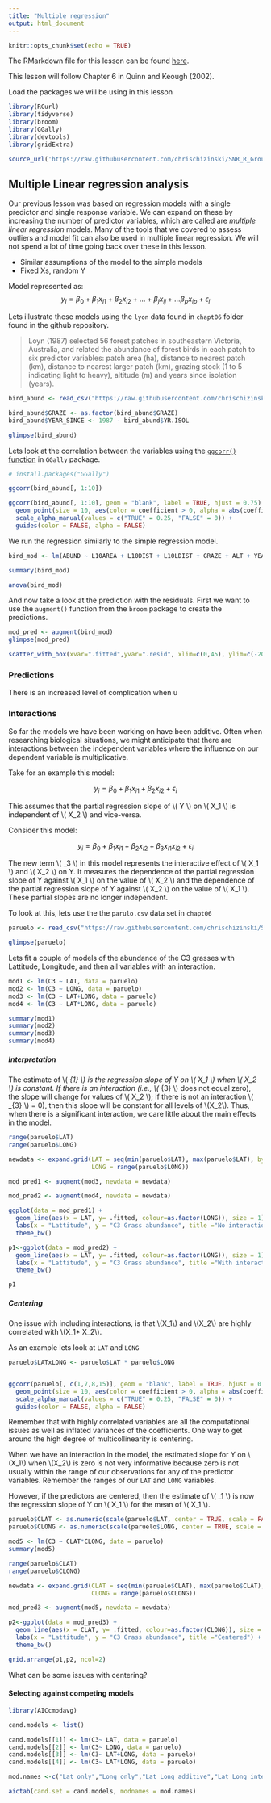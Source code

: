 ```yaml
---
title: "Multiple regression"
output: html_document
---
```


```r
knitr::opts_chunk$set(echo = TRUE)

```

The RMarkdown file for this lesson can be found [here](https://raw.githubusercontent.com/chrischizinski/SNR_R_Group/master/Rmd/2016-11-11-MultipleRegression.Rmd).

This lesson will follow Chapter 6 in Quinn and Keough (2002).

Load the packages we will be using in this lesson

```r
library(RCurl)
library(tidyverse)
library(broom)
library(GGally)
library(devtools)
library(gridExtra)

source_url('https://raw.githubusercontent.com/chrischizinski/SNR_R_Group/master/R/snr_r_group_functions.R')
```


## Multiple Linear regression analysis

Our previous lesson was based on regression models with a single predictor and single response variable.  We can expand on these by increasing the number of predictor variables, which are called are *multiple linear regression* models.  Many of the tools that we covered to assess outliers and model fit can also be used in multiple linear regression.  We will not spend a lot of time going back over these in this lesson.  

- Similar assumptions of the model to the simple models
- Fixed Xs, random Y

Model represented as: 
$$ y_i = \beta_0 + \beta_1 x_{i1} + \beta_2 x_{i2} + \dots + \beta_j x_{ij} + \dots \beta_p x_{ip} +    \epsilon_i  $$ 

Lets illustrate these models using the `lyon` data found in `chapt06` folder found in the github repository.

> Loyn (1987) selected 56 forest patches in southeastern Victoria, Australia, and related the abundance of forest birds in each patch to six predictor variables: patch area (ha), distance to nearest patch (km), distance to nearest larger patch (km), grazing stock (1 to 5 indicating light to heavy), altitude (m) and years since isolation (years). 

```r
bird_abund <- read_csv("https://raw.githubusercontent.com/chrischizinski/SNR_R_Group/master/data/ExperimentalDesignData/chpt06/loyn.csv")

bird_abund$GRAZE <- as.factor(bird_abund$GRAZE)
bird_abund$YEAR_SINCE <- 1987 - bird_abund$YR.ISOL

glimpse(bird_abund)

```

Lets look at the correlation between the variables using the [`ggcorr()` function](https://briatte.github.io/ggcorr/) in  `GGally` package.

```r
# install.packages("GGally")

ggcorr(bird_abund[, 1:10])

ggcorr(bird_abund[, 1:10], geom = "blank", label = TRUE, hjust = 0.75) +
  geom_point(size = 10, aes(color = coefficient > 0, alpha = abs(coefficient) > 0.5)) +
  scale_alpha_manual(values = c("TRUE" = 0.25, "FALSE" = 0)) +
  guides(color = FALSE, alpha = FALSE)

```

We run the regression similarly to the simple regression model. 


```r
bird_mod <- lm(ABUND ~ L10AREA + L10DIST + L10LDIST + GRAZE + ALT + YEAR_SINCE, data = bird_abund)

summary(bird_mod)

anova(bird_mod)
```

And now take a look at the prediction with the residuals.  First we want to use the `augment()` function from the `broom` package to create the predictions. 

```r
mod_pred <- augment(bird_mod)
glimpse(mod_pred)

scatter_with_box(xvar=".fitted",yvar=".resid", xlim=c(0,45), ylim=c(-20,20), xlabel ="Predicted value", ylabel = "Residual", data=mod_pred)


```

### Predictions

There is an increased level of complication when u

### Interactions

So far the models we have been working on have been additive.  Often when researching biological situations, we might anticipate that there are interactions between the independent variables where the influence on our dependent variable is multiplicative.  

Take for an example this model: 

$$ y_i = \beta_0 + \beta_1 x_{i1} + \beta_2 x_{i2} + \epsilon_i  $$ 

This assumes that the partial regression slope of \\( Y \\) on \\( X_1 \\) is independent of \\( X_2 \\) and vice-versa.  

Consider this model:

$$ y_i = \beta_0 + \beta_1 x_{i1} + \beta_2 x_{i2} + \beta_3 x_{i1}x_{i2} + \epsilon_i  $$ 


The new term \\( \beta_3 \\) in this model represents the interactive effect of \\( X_1 \\) and \\( X_2 \\) on Y. It measures the dependence of the partial regression slope of Y against \\( X_1 \\) on the value of \\( X_2 \\) and the dependence of the partial regression slope of Y against \\( X_2 \\) on the value of \\( X_1 \\). These partial slopes are no longer independent.

To look at this, lets use the the `parulo.csv` data set in `chapt06`

```r
paruelo <- read_csv("https://raw.githubusercontent.com/chrischizinski/SNR_R_Group/master/data/ExperimentalDesignData/chpt06/paruelo.csv")

glimpse(paruelo)
```

Lets fit a couple of models of the abundance of the C3 grasses with Lattitude, Longitude, and then all variables with an interaction.  

```r
mod1 <- lm(C3 ~ LAT, data = paruelo)
mod2 <- lm(C3 ~ LONG, data = paruelo)
mod3 <- lm(C3 ~ LAT+LONG, data = paruelo)
mod4 <- lm(C3 ~ LAT*LONG, data = paruelo)

summary(mod1)
summary(mod2)
summary(mod3)
summary(mod4)
```

##### Interpretation

The estimate of \\( \beta_{1} \\) is  the regression slope of Y on \\( X_1 \\) when \\( X_2 \\) is constant. If there is an interaction (i.e., \\( \beta_{3} \\) does not equal zero), the slope will  change for  values of \\( X_2 \\); if there is not an interaction \\( \beta_{3} \\) = 0), then this slope will be constant for all levels of \\(X_2\\). Thus, when there is a significant interaction, we care little about the main effects in the model. 

```r
range(paruelo$LAT)
range(paruelo$LONG)

newdata <- expand.grid(LAT = seq(min(paruelo$LAT), max(paruelo$LAT), by = 1),
                       LONG = range(paruelo$LONG))

mod_pred1 <- augment(mod3, newdata = newdata)

mod_pred2 <- augment(mod4, newdata = newdata)
```

```r
ggplot(data = mod_pred1) + 
  geom_line(aes(x = LAT, y= .fitted, colour=as.factor(LONG)), size = 1) +
  labs(x = "Lattitude", y = "C3 Grass abundance", title ="No interaction") +
  theme_bw()

p1<-ggplot(data = mod_pred2) + 
  geom_line(aes(x = LAT, y= .fitted, colour=as.factor(LONG)), size = 1) +
  labs(x = "Lattitude", y = "C3 Grass abundance", title ="With interaction") +
  theme_bw()

p1

```

##### Centering

One issue with including interactions, is that \\(X_1\\) and \\(X_2\\) are highly correlated with \\(X_1* X_2\\).

As an example lets look at `LAT` and `LONG`

```r
paruelo$LATxLONG <- paruelo$LAT * paruelo$LONG


ggcorr(paruelo[, c(1,7,8,15)], geom = "blank", label = TRUE, hjust = 0.75) +
  geom_point(size = 10, aes(color = coefficient > 0, alpha = abs(coefficient) > 0.5)) +
  scale_alpha_manual(values = c("TRUE" = 0.25, "FALSE" = 0)) +
  guides(color = FALSE, alpha = FALSE)

```

Remember that with highly correlated variables are all the computational issues as well as inflated variances of the coefficients.   One way to get around the high degree of multicollinearity is centering.  


When we have an interaction in the model, the estimated slope for Y on \\(X_1\\) when \\(X_2\\) is zero is not very informative because zero is not usually within the range of our observations for any of the predictor variables. Remember the ranges of our `LAT` and `LONG` variables.  

However, if the predictors are centered, then the estimate of \\( \beta_1 \\) is now the regression slope of Y on \\( X_1 \\) for the mean of \\( X_1 \\).


```r
paruelo$CLAT <- as.numeric(scale(paruelo$LAT, center = TRUE, scale = FALSE))
paruelo$CLONG <- as.numeric(scale(paruelo$LONG, center = TRUE, scale = FALSE))

mod5 <- lm(C3 ~ CLAT*CLONG, data = paruelo)
summary(mod5)
```


```r
range(paruelo$CLAT)
range(paruelo$CLONG)

newdata <- expand.grid(CLAT = seq(min(paruelo$CLAT), max(paruelo$CLAT), by = 1),
                       CLONG = range(paruelo$CLONG))

mod_pred3 <- augment(mod5, newdata = newdata)

```

```r
p2<-ggplot(data = mod_pred3) + 
  geom_line(aes(x = CLAT, y= .fitted, colour=as.factor(CLONG)), size = 1) +
  labs(x = "Lattitude", y = "C3 Grass abundance", title ="Centered") +
  theme_bw()

grid.arrange(p1,p2, ncol=2)

```

What can be some issues with centering?

#### Selecting against competing models

```r
library(AICcmodavg)

cand.models <- list()

cand.models[[1]] <- lm(C3~ LAT, data = paruelo)
cand.models[[2]] <- lm(C3~ LONG, data = paruelo)
cand.models[[3]] <- lm(C3~ LAT+LONG, data = paruelo)
cand.models[[4]] <- lm(C3~ LAT*LONG, data = paruelo)

mod.names <-c("Lat only","Long only","Lat Long additive","Lat Long interaction")

aictab(cand.set = cand.models, modnames = mod.names)
```

